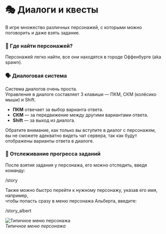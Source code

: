 # 🎭 Диалоги и квесты

В игре множество различных персонажей, с которыми можно поговорить и даже взять задание.

### 📍 Где найти персонажей?

Персонажей легко найти, все они находятся в городе Оффенбурге (aka spawn).

### 🗣️ Диалоговая система

Система диалогов очень проста.  
Управление в диалоге составляет 3 клавиши — ПКМ, СКМ (колёсико мыши) и Shift.

- **ПКМ** отвечает за выбор варианта ответа.
- **СКМ** — за передвижение между другими вариантами ответа.
- **Shift** — за выход из диалога.

Обратите внимание, как только вы вступите в диалог с персонажем,  
вы не сможете адекватно видеть чат сервера, так как будут отображены варианты ответа в диалоге.

### 📖 Отслеживание прогресса заданий

После взятия задания у персонажа, его можно отследить, введя команду:

/story

Также можно быстро перейти к нужному персонажу, указав его имя, например,  
чтобы попасть сразу в меню персонажа Альберта, введите:

/story_albert

![Типичное меню персонажа](https://volume/fasberry.su/static/game-content/menus/character_menu.png)  
*Типичное меню персонажа*

